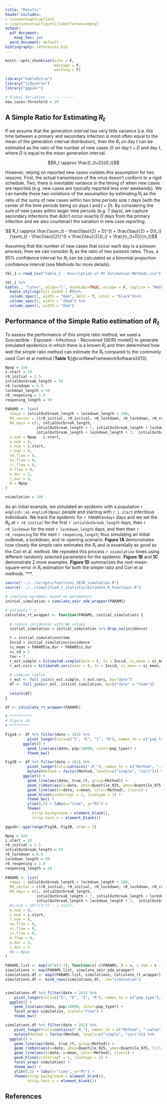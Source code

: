 ```yaml
---
title: "Results"
header-includes:
- \usepackage{caption}
- \captionsetup[figure]{labelformat=empty}
output:
  pdf_document:
    keep_tex: yes
  word_document: default
bibliography: references.bib
---
```



```r
knitr::opts_chunk$set(echo = F,
                      message = F, 
                      warning = F)

library("kableExtra")
library("tidyverse")
library("ggpubr")

# Global Variables-------------
new_cases.threshold = 10
```

<!---
## Methods

(with the number of successes being $n_{t+D}$ and the total number of trials being $n_{t}$ + $n_{t+D}$) using the Clopper–Pearson method, as implemented in the `poisson.test()` function in the `stats` package for the R programming language [@rcoreteamLanguageEnvironmentStatistical2020].
--->

## A Simple Ratio for Estimating $R_t$

If we assume that the generation interval has very little variance (i.e. the time between a primary and secondary infection is most often equal to the mean of the generation interval distribution), then the $R_t$ on day $t$ can be estimated as the ratio of the number of new cases ($I$) on day $t+D$ and day $t$, where $D$ is equal to the mean generation interval. 

$$R_t \approx \frac{I_{t+D}}{I_t}$$

However, relying on reported new cases violates this assumption for two reasons. First, the actual transmission of the virus doesn't conform to a rigid schedule. Two, there is inevitable variance in the timing of when new cases are reported (e.g. new cases are typically reported less over weekends). We can handle these two violations of the assumption by estimating $R_t$ as the ratio of the sums of new cases within two time periods size $\tau$ days (with the center of the time periods being on days $t$ and $t+D$). By considering the sum of new cases within larger time periods (e.g. 7 days), we capture secondary infections that didn't occur exactly $D$ days from the primary infection and we also counteract the variation in new case reporting. 

$$ R_t \approx \frac{\sum_{t - \frac{\tau}{2} + D}^{t + \frac{\tau}{2} + D}I_i}{\sum_{t - \frac{\tau}{2}}^{t + \frac{\tau}{2}}I_i} = \frac{n_{t+D}}{n_t}$$

Assuming that the number of new cases that occur each day is a poisson process, then we can consider $R_t$ as the ratio of two poisson rates. Thus, a 95% confidence interval for $R_t$ can be calculated as a binomial proportion confidence interval (see Methods for more details). 

<!---
Since it is nearly impossible for any public health programs to identify all new cases of infection each day, the reported new cases represent only a subset of the total cases. For estimation $R_t$ to be accurate, it depends on how this subset is selected in a few ways. First, the porportion of the total represented by this subset cannot change drastically between the two reporting periods (e.g. if the porportion of the population that is tested drastically increases between the two reporting periods, then $R_t$ will appear artificially inflated). Second, the demographics that influence susceptibility to the disease (or testing positive) of the people reported cannot change drastically between the reporting periods (e.g. only testing the elderly in one time period, and then switching to testing non-elderly will likely affect $R_t$ estimations). Third, ultimately the change in cases of the subset needs to reflect the rate of change of the entire population (e.g. if...)
--->

```r
tbl_1 = read_csv("table_1 - Description of Rt Estimation Methods.csv")

tbl_1 %>%
kable(., "latex", align="l", booktabs=TRUE, escape = F, caption = "Methods for Estimating $R_t$") %>%
  kable_styling(full_width = F)%>%
  column_spec(1, width = "8em", bold = T, color = "black")%>%
  column_spec(2, width = "28em") %>%
  column_spec(3, width = "8em")
```

## Performance of the Simple Ratio estimation of $R_t$

To assess the performance of this simple ratio method, we used a Susceptible - Exposed - Infectious - Recovered (SEIR) model[] to generate simulated epidemics in which there is a known $R_t$ and then determined how well the simple ratio method can estimate the $R_t$ compared to the commonly used Cori et al method (**Table 1**)[@coriNewFrameworkSoftware2013].

```r
Npop = 1e6
i.start = 10
r0_initial = 2.5
intialOutbreak_length = 50
r0_lockdown = 0.9
lockdown_length = 50
r0_reopening = 1.8
reopening_length = 50
  
PARAMS <- list(
  ndays = intialOutbreak_length + lockdown_length + 100,
  R0_vector = c(r0_initial, r0_initial, r0_lockdown, r0_lockdown, r0_reopening, r0_reopening),
  R0_days = c(1, intialOutbreak_length, 
              intialOutbreak_length + 7, intialOutbreak_length + lockdown_length, 
              intialOutbreak_length + lockdown_length + 7,  intialOutbreak_length + lockdown_length + 100),
  s.num = Npop - i.start,
  e.num = 0,
  i.num = i.start,
  r.num = 0,
  se.flow = 0,
  ei.flow = 0,
  ir.flow = 0, 
  d.flow = 0,
  e.dur = 3,
  i.dur = 5,
  N = Npop
)

nsimulation = 100
```

As an initial example, we simulated an epidemic with a population `r english::as.english(Npop)` people and starting with `r i.start` infectious individuals. We track the epidemic for `r PARAMS$ndays` days and we set the $R_0$ at `r r0_initial` for the first `r intialOutbreak_length` days, then `r r0_lockdown` for the next `r lockdown_length` days, and then then `r r0_reopening` for the next `r reopening_length`; thus simulating an initial outbreak, a lockdown, and re-opening scenario. **Figure 1A** demonstrates how closely the simple ratio estimates the $R_t$ and is essentially as good as the Cori et al. method. We repeated this process `r nsimulation` times using different randomly selected parameters for the epidemic. **Figure 1B** and **1C** demonstrate 2 more examples. **Figure 1D** summarizes the root-mean-square-error in $R_t$ estimation for both the simple ratio and Cori et al methods. ***.  

```r
source("../../scripts/functions_SEIR_simulation.R")
source("../../simplified_r_statistic/Estimate_R_Functions.R")

# simulate epidemic based on parameters
initial_simulation = simulate_seir_ode_wrapper(PARAMS)

# estimate r_t
calculate_rt_wrapper <- function(PARAMS, initial_simulation) {
  
  # remove incidences with NA values
  initial_simulation = initial_simulation %>% drop_na(incidence) 

  t = initial_simulation$time
  Incid = initial_simulation$incidence
  si_mean = PARAMS$e.dur + PARAMS$i.dur
  si_sd = 1
  tau = 7 
  r_est.simple = EstimateR.simple(date = t, Is = Incid, si_mean = si_mean, tau=tau)
  r_est.cori = EstimateR.cori(date = t, Is = Incid, si_mean = si_mean, si_sd = si_sd, tau=tau)
  
  # combine tables
  r_est <- full_join(r_est.simple, r_est.cori, by="date")
  df <- full_join(r_est, initial_simulation, by=c("date" = "time"))  
  
  return(df)
}

df <- calculate_rt_wrapper(PARAMS)

# **********
# Figure 1A
# *********

Fig1A <- df %>% filter(date < 201) %>%
          pivot_longer(cols=c("S", "E", "I", "R"), names_to = c("pop_type"), values_to="pop") %>%
        ggplot() +
          geom_line(aes(date, pop/10000, color=pop_type)) +
          theme_bw()

Fig1B <- df %>% filter(date < 201) %>%
          pivot_longer(cols=contains(".R_"), names_to = c("Method", ".value"), names_sep=".R_") %>%
          mutate(Method = factor(Method, levels=c("simple", "cori"))) %>%
        ggplot() +  
          geom_line(aes(date, true_rt, group=Method)) +
          geom_ribbon(aes(x=date, ymin=Quantile_025, ymax=Quantile_975, fill=Method, group=Method), alpha=0.2) +
          geom_line(aes(x=date, y=mean, color=Method), size=1) +
          geom_hline(yintercept = 1, linetype = 2) +
          theme_bw() +
          ylim(0,5) + labs(x="time", y="Rt") + 
          theme(
            strip.background = element_blank(),
            strip.text.x = element_blank())

ggpubr::ggarrange(Fig1A, Fig1B, nrow = 2)
```


```r
Npop = 1e6
i.start = 10
r0_initial = 2.5
intialOutbreak_length = 50
r0_lockdown = 0.9
lockdown_length = 50
r0_reopening = 1.8
reopening_length = 50
  
PARAMS <- list(
  ndays = intialOutbreak_length + lockdown_length + 100,
  R0_vector = c(r0_initial, r0_initial, r0_lockdown, r0_lockdown, r0_reopening, r0_reopening),
  R0_days = c(1, intialOutbreak_length, 
              intialOutbreak_length + 7, intialOutbreak_length + lockdown_length, 
              intialOutbreak_length + lockdown_length + 7,  intialOutbreak_length + lockdown_length + 100),
  #s.num = 10^c(3:7) - i.start,
  e.num = 0,
  i.num = i.start,
  r.num = 0,
  se.flow = 0,
  ei.flow = 0,
  ir.flow = 0, 
  d.flow = 0,
  e.dur = 3,
  i.dur = 5
  #N = Npop
)

PARAMS.list <- map(10^c(3:7), function(x) c(PARAMS, N = x, s.num = x - i.start))
simulations <- map(PARAMS.list, simulate_seir_ode_wrapper)
simulations.df <- map2(PARAMS.list, simulations, calculate_rt_wrapper)
simulations.df <- bind_rows(simulations.df, .id="simulation")


simulations.df %>% filter(date < 201) %>%
    pivot_longer(cols=c("S", "E", "I", "R"), names_to = c("pop_type"), values_to="pop") %>%
  ggplot() +
    geom_line(aes(date, pop/10000, color=pop_type)) +
    facet_wrap(~simulation, scales="free") +
    theme_bw()

simulations.df %>% filter(date < 201) %>%
    pivot_longer(cols=contains(".R_"), names_to = c("Method", ".value"), names_sep=".R_") %>%
    mutate(Method = factor(Method, levels=c("simple", "cori"))) %>%
  ggplot() +  
    geom_line(aes(date, true_rt, group=Method)) +
    geom_ribbon(aes(x=date, ymin=Quantile_025, ymax=Quantile_975, fill=Method, group=Method), alpha=0.2) +
    geom_line(aes(x=date, y=mean, color=Method), size=1) +
    geom_hline(yintercept = 1, linetype = 2) +
    facet_wrap(~simulation) +
    theme_bw() +
    ylim(0,5) + labs(x="time", y="Rt") + 
    theme(strip.background = element_blank(),
          strip.text.x = element_blank())

```

## References